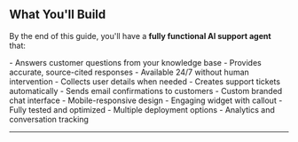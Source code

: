 ## What You'll Build

By the end of this guide, you'll have a **fully functional AI support agent** that:

<Columns cols={2}>
  <Card title="Intelligent Q&A" icon="brain">
    - Answers customer questions from your knowledge base
    - Provides accurate, source-cited responses
    - Available 24/7 without human intervention
  </Card>
  <Card title="Automated Ticketing" icon="ticket">
    - Collects user details when needed
    - Creates support tickets automatically
    - Sends email confirmations to customers
  </Card>
  <Card title="Professional Design" icon="palette">
    - Custom branded chat interface
    - Mobile-responsive design
    - Engaging widget with callout
  </Card>
  <Card title="Production Ready" icon="circle-check">
    - Fully tested and optimized
    - Multiple deployment options
    - Analytics and conversation tracking
  </Card>
</Columns>

---
